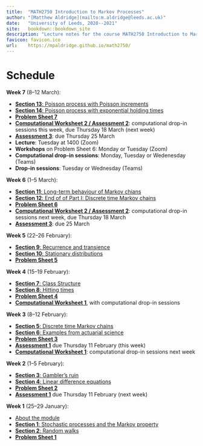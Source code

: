 ```yaml
--- 
title:  "MATH2750 Introduction to Markov Processes"
author: "[Matthew Aldridge](mailto:m.aldridge@leeds.ac.uk)"
date:   "University of Leeds, 2020--2021"
site:   bookdown::bookdown_site
description: "Lecture notes for the course MATH2750 Introduction to Markov Process at the University of Leeds, 2020--2021"
favicon: favicon.ico
url:    https://mpaldridge.github.io/math2750/
---
```


# Schedule {.unnumbered #home}


::: {.mysched}
**Week 7** (8--12 March):

* [**Section 13**: Poisson process with Poisson increments](#S13-poisson-poisson)
* [**Section 14**: Poisson process with exponential holding times](#S14-poisson-exponential)
* [**Problem Sheet 7**](#P07)
* [**Computational Worksheet 2 / Assessment 2**](#computing): computational drop-in sessions this week, due Thursday 18 March (next week)
* [**Assessment 3**](#A3): due Thursday 25 March
* **Lecture**: Tuesday at 1400 (Zoom)
* **Workshops** on Problem Sheet 6: Monday or Tuesday (Zoom)
* **Computational drop-in sessions**: Monday, Tuesday or Wedenesday (Teams)
* **Drop-in sessions**: Tuesday or Wednesday (Teams)
:::

::: {.oldsched}
**Week 6** (1--5 March):

* [**Section 11**: Long-term behaviour of Markov chians](#S11-long-term-chains)
* [**Section 12**: End of of Part I: Discrete time Markov chains](#S12-revision-i)
* [**Problem Sheet 6**](#P06)
* [**Computational Worksheet 2 / Assessment 2**](#computing): computational drop-in sessions next week, due Thursday 18 March
* [**Assessment 3**](#A3): due 25 March
:::

::: {.oldsched}
**Week 5** (22--26 February):

* [**Section 9**: Recurrence and transience](#S09-recurrence-transience)
* [**Section 10**: Stationary distributions](#S10-stationary-distributions)
* [**Problem Sheet 5**](#P05)
:::

::: {.oldsched}
**Week 4** (15--19 February):

* [**Section 7**: Class Structure](#S07-classes)
* [**Section 8**: Hitting times](#S08-hitting-times)
* [**Problem Sheet 4**](#P04)
* [**Computational Worksheet 1**](#computing), with computational drop-in sessions
:::

::: {.oldsched}
**Week 3** (8--12 February):

* [**Section 5**: Discrete time Markov chains](#S05-markov-chains)
* [**Section 6**: Examples from actuarial science](#S06-examples)
* [**Problem Sheet 3**](#P03)
* [**Assessment 1**](#A1) due Thursday 11 February (this week)
* [**Computational Worksheet 1**](#computing): computational drop-in sessions next week
:::

::: {.oldsched}
**Week 2** (1--5 February):

* [**Section 3**: Gambler's ruin](#S03-gamblers-ruin)
* [**Section 4**: Linear difference equations](#S04-ldes)
* [**Problem Sheet 2**](#P02)
* [**Assessment 1**](#A1) due Thursday 11 February (next week)
:::

::: {.oldsched}
**Week 1** (25--29 January):

* [About the module](#S00-about)
* [**Section 1**: Stochastic processes and the Markov property](#S01-stochastic-processes)
* [**Section 2**: Random walks](#S02-random-walk)
* [**Problem Sheet 1**](#P01)
:::